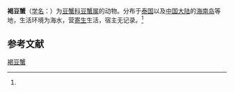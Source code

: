 {{Speciesbox
| name = 褐豆蟹
| status = 
| status_system = 
| image = 
| genus = Pinnotheres
| species = nigrans
| authority = (Rathbun, 1909)<ref name='id11898'>{{cite web| url =http://www.bioinfo.cn/db05/BjdwSpecies.php?action=view&id=11898| title =褐豆蟹| work =《中国动物物种编目数据库》| publisher =中国科学院微生物研究所| author =中国科学院动物研究所| accessdate =2009-04-28| deadurl =yes| archiveurl =https://web.archive.org/web/20160305060709/http://www.bioinfo.cn/db05/BjdwSpecies.php?action=view&id=11898| archivedate =2016-03-05| df =}}</ref>
}}

'''褐豆蟹'''（[[学名|学名]]：{{lang|la|''Pinnotheres nigrans''}}）为[[豆蟹科|豆蟹科]][[豆蟹属|豆蟹属]]的动物。分布于[[泰国|泰国]]以及[[中国大陆|中国大陆]]的[[海南岛|海南岛]]等地，生活环境为海水，营[[寄生|寄生]]生活，宿主无记录。<ref name='id11898'/>

== 参考文献 ==
{{reflist}}

{{Wikispecies|Pinnotheres nigrans}}
{{Taxonbar|from=Q14108087}}

[[Category:豆蟹属|褐豆蟹]]


{{螃蟹小作品}}